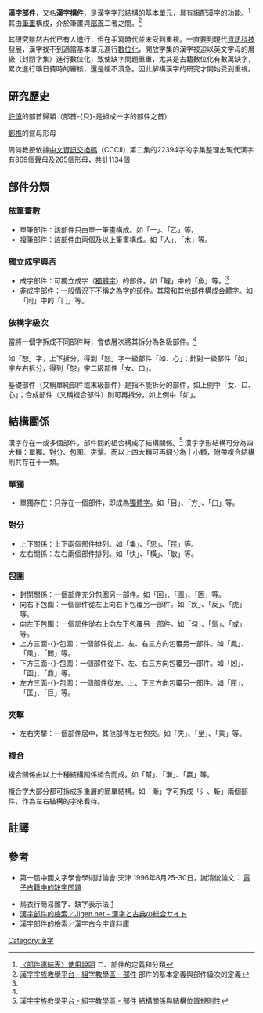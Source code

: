 '''漢字部件'''，又名'''漢字構件'''，是[[漢字|漢字]][[字形|字形]]結構的基本單元，具有組配漢字的功能。<ref name="hkbu">[http://alphads10-2.hkbu.edu.hk/~lcprichi/comp_help.html 〈部件連結表〉使用說明] {{webarchive|url=https://web.archive.org/web/20041109012216/http://alphads10-2.hkbu.edu.hk/~lcprichi/comp_help.html |date=2004-11-09 }} 二、部件的定義和分類</ref>其由[[筆畫|筆畫]]構成，介於筆畫與[[部首|部首]]二者之間。<ref name="coolch_a">[http://coolch.sce.ntnu.edu.tw/index.php?do=teacher_a 漢字字族教學平台 - 組字教學區 - 部件]{{dead link|date=2018年3月 |bot=InternetArchiveBot |fix-attempted=yes }} 部件的基本定義與部件級次的定義</ref>

其研究雖然古代已有人進行，但在手寫時代並未受到重視。一直要到現代[[資訊科技|資訊科技]]發展，漢字找不到適當基本單元進行[[數位化|數位化]]，開放字集的漢字被迫以英文字母的層級（封閉字集）進行數位化，致使缺字問題重重，尤其是古籍數位化有數萬缺字，累次進行曠日費時的審核，還是緩不濟急。因此解構漢字的研究才開始受到重視。

{{漢字}}

==研究歷史==
[[許慎|許慎]]的部首歸類（部首-{只}-是組成一字的部件之首）

[[鄭樵|鄭樵]]的聲母形母

周何教授依據[[中文資訊交換碼|中文資訊交換碼]]（CCCII）第二集的22394字的字集整理出現代漢字有869個聲母及265個形母，共計1134個

== 部件分類 ==

=== 依筆畫數 ===
* 單筆部件：該部件只由單一筆畫構成。如「一」、「乙」等。
* 複筆部件：該部件由兩個及以上筆畫構成。如「人」、「木」等。

=== 獨立成字與否 ===
* 成字部件：可獨立成字（[[獨體字|獨體字]]）的部件。如「鯉」中的「魚」等。<ref name="hkbu"/>
* 非成字部件：一般情況下不稱之為字的部件。其常和其他部件構成[[合體字|合體字]]。如「同」中的「冂」等。

=== 依構字級次 ===
當將一個字拆成不同部件時，會依層次將其拆分為各級部件。<ref name="coolch_a"/>

如「恕」字，上下拆分，得到「恕」字一級部件「如、心」；針對一級部件「如」字左右拆分，得到「恕」字二級部件「女、口」。

基礎部件（又稱單純部件或末級部件）是指不能拆分的部件，如上例中「女、口、心」；合成部件（又稱複合部件）則可再拆分，如上例中「如」。

<!--除已加註段落外，可能轉引自 刑紅兵《現代漢字特徵分析與計算研究》-->

== 結構關係 ==
漢字存在一或多個部件，部件間的組合構成了結構關係。<ref name="coolch_e">[http://coolch.sce.ntnu.edu.tw/index.php?do=teacher_e 漢字字族教學平台 - 組字教學區 - 部件]{{dead link|date=2018年3月 |bot=InternetArchiveBot |fix-attempted=yes }} 結構關係與結構位置規則性</ref>
漢字字形結構可分為四大類：單獨、對分、包圍、夾擊。而以上四大類可再細分為十小類，附帶複合結構則共存在十一類。

=== 單獨 ===
* 單獨存在：只存在一個部件，即成為[[獨體字|獨體字]]。如「目」、「方」、「臼」等。

=== 對分 ===
* 上下關係：上下兩個部件排列。如「集」、「思」、「昆」等。
* 左右關係：左右兩個部件排列。如「快」、「橫」、「敏」等。

=== 包圍 ===
* 封閉關係：一個部件充分包圍另一部件。如「回」、「團」、「困」等。
* 向右下包圍：一個部件從左上向右下包覆另一部件。如「疾」、「反」、「虎」等。
* 向左下包圍：一個部件從右上向左下包覆另一部件。如「勾」、「氧」、「或」等。
* 上方三面-{}-包圍：一個部件從上、左、右三方向包覆另一部件。如「鳳」、「風」、「問」等。
* 下方三面-{}-包圍：一個部件從下、左、右三方向包覆另一部件。如「凶」、「函」、「鼎」等。
* 左方三面-{}-包圍：一個部件從左、上、下三方向包覆另一部件。如「匣」、「匡」、「巨」等。

=== 夾擊 ===
* 左右夾擊：一個部件居中，其他部件左右包夾。如「夾」、「坐」、「乘」等。

=== 複合 ===
複合關係由以上十種結構關係組合而成。如「幫」、「漸」、「贏」等。

複合字大部分都可拆成多重層的簡單結構。如「漸」字可拆成「氵、斬」兩個部件，作為左右結構的字來看待。

== 註譯 ==
{{reflist}}

==參考==
*第一屆中國文字學會學術討論會‧天津 1996年8月25-30日，謝清俊論文： [http://www.sinica.edu.tw/~cdp/paper/1996/19960825_1.htm 電子古籍中的缺字問題] {{Wayback|url=http://www.sinica.edu.tw/~cdp/paper/1996/19960825_1.htm |date=20210227024019 }}
[[Category:漢字|Category:漢字]]
*烏衣行簡易難字、缺字表示法 [http://oikasu.blogspot.com/2009/06/blog-post_26.html]{{dead link|http://oikasu.blogspot.com/2009/06/blog-post_26.html|date=2021-04-02}}
*[http://jigen.net/ 漢字部件的檢索／Jigen.net - 漢字と古典の総合サイト] {{Wayback|url=http://jigen.net/ |date=20211231031521 }}
*[https://xiaoxue.iis.sinica.edu.tw/ccdb/ 漢字部件的檢索／漢字古今字資料庫] {{Wayback|url=https://xiaoxue.iis.sinica.edu.tw/ccdb/ |date=20211215162316 }}